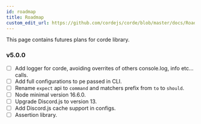 ```yaml
---
id: roadmap
title: Roadmap
custom_edit_url: https://github.com/cordejs/corde/blob/master/docs/Roadmap.mdx
---
```


This page contains futures plans for corde library.

### v5.0.0

- [ ] Add logger for corde, avoiding overrites of others console.log, info etc... calls.
- [ ] Add full configurations to pe passed in CLI.
- [ ] Rename `expect` api to `command` and matchers prefix from `to` to `should`.
- [ ] Node minimal version 16.6.0.
- [ ] Upgrade Discord.js to version 13.
- [ ] Add Discord.js cache support in configs.
- [ ] Assertion library.
